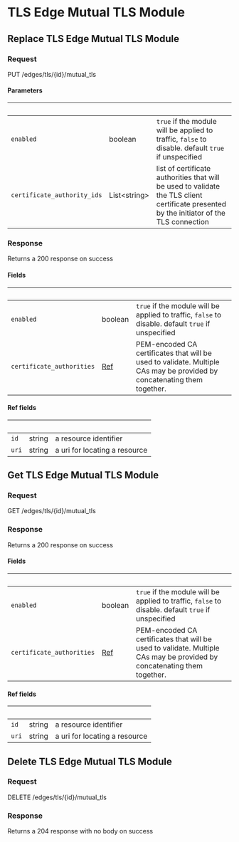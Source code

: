
# TLS Edge Mutual TLS Module

## Replace TLS Edge Mutual TLS Module

### Request

PUT /edges/tls/\{id\}/mutual_tls

<TLSEdgeMutualTLSModuleReplaceRequest />

#### Parameters

| &nbsp;                      | &nbsp;             | &nbsp;                                                                                                                                    |
| --------------------------- | ------------------ | ----------------------------------------------------------------------------------------------------------------------------------------- |
| `enabled`                   | boolean            | `true` if the module will be applied to traffic, `false` to disable. default `true` if unspecified                                        |
| `certificate_authority_ids` | List&lt;string&gt; | list of certificate authorities that will be used to validate the TLS client certificate presented by the initiator of the TLS connection |

### Response

Returns a 200 response on success

<TLSEdgeMutualTLSModuleReplaceResponse />

#### Fields

| &nbsp;                    | &nbsp;             | &nbsp;                                                                                                                  |
| ------------------------- | ------------------ | ----------------------------------------------------------------------------------------------------------------------- |
| `enabled`                 | boolean            | `true` if the module will be applied to traffic, `false` to disable. default `true` if unspecified                      |
| `certificate_authorities` | [Ref](#ref-fields) | PEM-encoded CA certificates that will be used to validate. Multiple CAs may be provided by concatenating them together. |

#### Ref fields

| &nbsp; | &nbsp; | &nbsp;                        |
| ------ | ------ | ----------------------------- |
| `id`   | string | a resource identifier         |
| `uri`  | string | a uri for locating a resource |

## Get TLS Edge Mutual TLS Module

### Request

GET /edges/tls/\{id\}/mutual_tls

<TLSEdgeMutualTLSModuleGetRequest />

### Response

Returns a 200 response on success

<TLSEdgeMutualTLSModuleGetResponse />

#### Fields

| &nbsp;                    | &nbsp;             | &nbsp;                                                                                                                  |
| ------------------------- | ------------------ | ----------------------------------------------------------------------------------------------------------------------- |
| `enabled`                 | boolean            | `true` if the module will be applied to traffic, `false` to disable. default `true` if unspecified                      |
| `certificate_authorities` | [Ref](#ref-fields) | PEM-encoded CA certificates that will be used to validate. Multiple CAs may be provided by concatenating them together. |

#### Ref fields

| &nbsp; | &nbsp; | &nbsp;                        |
| ------ | ------ | ----------------------------- |
| `id`   | string | a resource identifier         |
| `uri`  | string | a uri for locating a resource |

## Delete TLS Edge Mutual TLS Module

### Request

DELETE /edges/tls/\{id\}/mutual_tls

<TLSEdgeMutualTLSModuleDeleteRequest />

### Response

Returns a 204 response with no body on success
